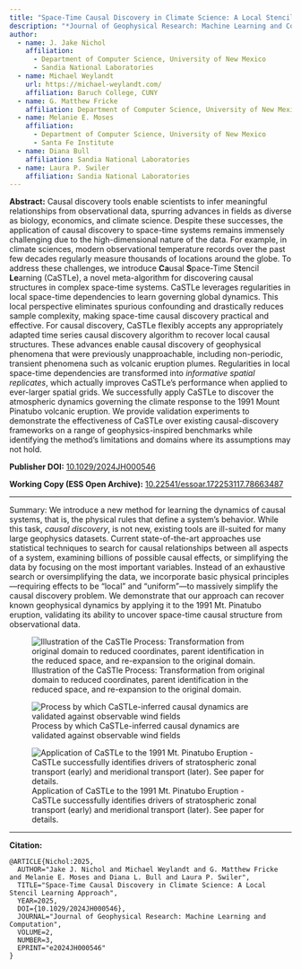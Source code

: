 ```yaml
---
title: "Space-Time Causal Discovery in Climate Science: A Local Stencil Learning Approach"
description: "*Journal of Geophysical Research: Machine Learning and Computation*"
author:
  - name: J. Jake Nichol
    affiliation: 
      - Department of Computer Science, University of New Mexico
      - Sandia National Laboratories
  - name: Michael Weylandt
    url: https://michael-weylandt.com/
    affiliation: Baruch College, CUNY
  - name: G. Matthew Fricke
    affiliation: Department of Computer Science, University of New Mexico
  - name: Melanie E. Moses
    affiliation: 
      - Department of Computer Science, University of New Mexico
      - Santa Fe Institute
  - name: Diana Bull
    affiliation: Sandia National Laboratories
  - name: Laura P. Swiler
    affiliation: Sandia National Laboratories
---
```


**Abstract:** 
Causal discovery tools enable scientists to infer meaningful relationships from observational data, spurring advances in fields as diverse as biology, economics, and climate science. Despite these successes, the application of causal discovery to space-time systems remains immensely challenging due to the high-dimensional nature of the data. For example, in climate sciences, modern observational temperature records over the past few decades regularly measure thousands of locations around the globe. To address these challenges, we introduce **Ca**usal **S**pace-Time S**t**encil **Le**arning (CaSTLe), a novel meta-algorithm for discovering causal structures in complex space-time systems. CaSTLe leverages regularities in local space-time dependencies to learn governing global dynamics. This local perspective eliminates spurious confounding and drastically reduces sample complexity, making space-time causal discovery practical and effective. For causal discovery, CaSTLe flexibly accepts any appropriately adapted time series causal discovery algorithm to recover local causal structures. These advances enable causal discovery of geophysical phenomena that were previously unapproachable, including non-periodic, transient phenomena such as volcanic eruption plumes. Regularities in local space-time dependencies are transformed into *informative spatial replicates*, which actually improves CaSTLe's performance when applied to ever-larger spatial grids. We successfully apply CaSTLe to discover the atmospheric dynamics governing the climate response to the 1991 Mount Pinatubo volcanic eruption. We provide validation experiments to demonstrate the effectiveness of CaSTLe over existing causal-discovery frameworks on a range of geophysics-inspired benchmarks while identifying the method's limitations and domains where its assumptions may not hold.

**Publisher DOI:** [10.1029/2024JH000546](https://doi.org/10.1029/2024JH000546)

**Working Copy (ESS Open Archive):** [ 10.22541/essoar.172253117.78663487](https://doi.org/ 10.22541/essoar.172253117.78663487)

---

Summary: We introduce a new method for learning the dynamics of causal systems, that is, the physical rules that define a system's behavior. While this task, *causal discovery*, is not new, existing tools are ill-suited for many large geophysics datasets. Current state-of-the-art approaches use statistical techniques to search for causal relationships between all aspects of a system, examining billions of possible causal effects, or simplifying the data by focusing on the most important variables. Instead of an exhaustive search or oversimplifying the data, we incorporate basic physical principles---requiring effects to be "local" and "uniform"---to massively simplify the causal discovery problem. We demonstrate that our approach can recover known geophysical dynamics by applying it to the 1991 Mt. Pinatubo eruption, validating its ability to uncover space-time causal structure from observational data.

![Illustration of the CaSTle Process: Transformation from original domain to reduced coordinates, parent identification in the reduced space, and re-expansion to the original domain.](../assets/castle/schematic.png)


![Process by which CaSTLe-inferred causal dynamics are validated against observable wind fields ](../assets/castle/CaStLe_Process.png)


![Application of CaSTLe to the 1991 Mt. Pinatubo Eruption - CaSTLe successfully identifies drivers of stratospheric zonal transport (early) and meridional transport (later). See paper for details.](../assets/castle/pinatubo_ex.png)

---

**Citation:**

```
@ARTICLE{Nichol:2025,
  AUTHOR="Jake J. Nichol and Michael Weylandt and G. Matthew Fricke and Melanie E. Moses and Diana L. Bull and Laura P. Swiler",
  TITLE="Space-Time Causal Discovery in Climate Science: A Local Stencil Learning Approach",
  YEAR=2025,
  DOI={10.1029/2024JH000546},
  JOURNAL="Journal of Geophysical Research: Machine Learning and Computation",
  VOLUME=2,
  NUMBER=3,
  EPRINT="e2024JH000546"
}
```
